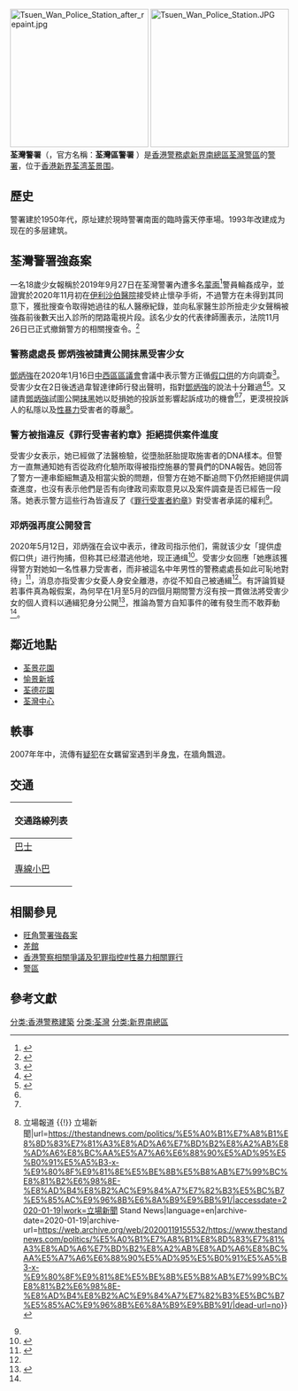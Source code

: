 {{Pathnav|香港警務處|香港警務處架構|警區|frame=1}}
[[File:Tsuen_Wan_Police_Station_after_repaint.jpg|250px]]
[[File:Tsuen_Wan_Police_Station.JPG|250px]]
'''荃灣警署'''（{{lang-en|'''Tsuen Wan Police Station'''}}，官方名稱：'''荃灣區警署''' ）是[[香港警務處|香港警務處]][[新界南總區|新界南總區]][[荃灣|荃灣]][[警區|警區]]的[[警署|警署]]，位于[[香港|香港]][[新界|新界]][[荃湾|荃湾]][[荃景围|荃景围]]。

==歷史==
警署建於1950年代，原址建於現時警署南面的臨時露天停車場。1993年改建成为现在的多层建筑。

==荃灣警署強姦案==
{{main|荃灣警署強姦案}}

一名18歲少女報稱於2019年9月27日在荃灣警署內遭多名[[反蒙面法|蒙面]]<ref name="蒙面警輪姦">{{cite news |title=【人神共憤】少女報案荃灣警署內被4蒙面警輪姦 《蘋果》3消息證前日墮胎 |url=https://hk.appledaily.com/local/20191109/7ARZGIPBI4LQDD2S67Y4O5ELOY/ |publisher=蘋果日報 |date=2019-11-10 |accessdate=2020-05-15 |archive-date=2020-04-21 |archive-url=https://web.archive.org/web/20200421145728/https://hk.appledaily.com/local/20191109/7ARZGIPBI4LQDD2S67Y4O5ELOY/ |dead-url=yes }}</ref>警員輪姦成孕，並證實於2020年11月初在[[伊利沙伯醫院|伊利沙伯醫院]]接受終止懷孕手術，不過警方在未得到其同意下，獲批搜查令取得她過往的私人醫療紀錄，並向私家醫生診所撿走少女聲稱被強姦前後數天出入診所的閉路電視片段。該名少女的代表律師團表示，法院11月26日已正式撤銷警方的相關搜查令。<ref>{{Cite web |url=https://hk.news.appledaily.com/local/realtime/article/20191127/60314478 |title=【抗暴之戰】荃灣警署輪姦成孕案 警擅取醫療紀錄涉違私隱遭法院撤手令 |access-date=2019-11-28 |archive-date=2019-12-23 |archive-url=https://web.archive.org/web/20191223025952/https://hk.news.appledaily.com/local/realtime/article/20191127/60314478 |dead-url=no }}</ref>

===警務處處長 鄧炳強被譴責公開抹黑受害少女===
[[鄧炳強|鄧炳強]]在2020年1月16日[[中西區區議會|中西區區議會]]會議中表示警方正循[[假口供|假口供]]的方向調查<ref>{{Cite web|title=少女報稱荃灣警署內遭強姦 鄧炳強：循誤導或假口供方向調查|url=https://www.hk01.com/社會新聞/422752/少女報稱荃灣警署內遭強姦-鄧炳強-循誤導或假口供方向調查|accessdate=2020-01-19|date=2020-01-16|last=麥凱茵|work=香港01|language=zh-HK|archive-date=2020-03-29|archive-url=https://web.archive.org/web/20200329012409/https://www.hk01.com/%E7%A4%BE%E6%9C%83%E6%96%B0%E8%81%9E/422752/%E5%B0%91%E5%A5%B3%E5%A0%B1%E7%A8%B1%E8%8D%83%E7%81%A3%E8%AD%A6%E7%BD%B2%E5%85%A7%E9%81%AD%E5%BC%B7%E5%A7%A6-%E9%84%A7%E7%82%B3%E5%BC%B7-%E5%BE%AA%E8%AA%A4%E5%B0%8E%E6%88%96%E5%81%87%E5%8F%A3%E4%BE%9B%E6%96%B9%E5%90%91%E8%AA%BF%E6%9F%A5|dead-url=no}}</ref>。受害少女在2日後透過韋智達律師行發出聲明，指對[[鄧炳強|鄧炳強]]的說法十分難過<ref name="荃灣警署輪姦_星島">{{Cite web|title=少女稱荃灣警署內被強姦 斥鄧炳強圖公開抹黑|url=http://std.stheadline.com/instant/articles/detail/1183492/%E5%8D%B3%E6%99%82-%E9%A6%99%E6%B8%AF-%E5%B0%91%E5%A5%B3%E7%A8%B1%E8%8D%83%E7%81%A3%E8%AD%A6%E7%BD%B2%E5%85%A7%E8%A2%AB%E5%BC%B7%E5%A7%A6-%E6%96%A5%E9%84%A7%E7%82%B3%E5%BC%B7%E5%9C%96%E5%85%AC%E9%96%8B%E6%8A%B9%E9%BB%91|accessdate=2020-01-19|last=星島日報|work=std.stheadline.com|language=en}}</ref><ref name="荃灣警署輪姦_明報">{{Cite web|title=荃灣警署輪姦案鄧炳強稱查假口供 事主譴責損聲譽礙成功檢控 (20:50) - 20200118 - 港聞|url=https://news.mingpao.com/ins/%e6%b8%af%e8%81%9e/article/20200118/s00001/1579341853116/%e8%8d%83%e7%81%a3%e8%ad%a6%e7%bd%b2%e8%bc%aa%e5%a7%a6%e6%a1%88%e9%84%a7%e7%82%b3%e5%bc%b7%e7%a8%b1%e6%9f%a5%e5%81%87%e5%8f%a3%e4%be%9b-%e4%ba%8b%e4%b8%bb%e8%ad%b4%e8%b2%ac%e6%90%8d%e8%81%b2%e8%ad%bd%e7%a4%99%e6%88%90%e5%8a%9f%e6%aa%a2%e6%8e%a7|accessdate=2020-01-19|work=明報新聞網 - 即時新聞 instant news|language=zh-hant|archive-date=2020-01-19|archive-url=https://web.archive.org/web/20200119131709/https://news.mingpao.com/ins/%e6%b8%af%e8%81%9e/article/20200118/s00001/1579341853116/%e8%8d%83%e7%81%a3%e8%ad%a6%e7%bd%b2%e8%bc%aa%e5%a7%a6%e6%a1%88%e9%84%a7%e7%82%b3%e5%bc%b7%e7%a8%b1%e6%9f%a5%e5%81%87%e5%8f%a3%e4%be%9b-%e4%ba%8b%e4%b8%bb%e8%ad%b4%e8%b2%ac%e6%90%8d%e8%81%b2%e8%ad%bd%e7%a4%99%e6%88%90%e5%8a%9f%e6%aa%a2%e6%8e%a7|dead-url=no}}</ref>。又譴責[[鄧炳強|鄧炳強]]試圖公開[[抹黑|抹黑]]她以貶損她的投訴並影響起訴成功的機會<ref name="荃灣警署輪姦_星島"/><ref name="荃灣警署輪姦_明報"/>，更漠視投訴人的私隱以及[[性暴力|性暴力]]受害者的尊嚴<ref name="#1">{{Cite web|title=報稱荃灣警署被警輪姦成孕少女 X 透過律師發聲明 譴責鄧炳強公開抹黑 {{!}} 立場報道 {{!}} 立場新聞|url=https://thestandnews.com/politics/%E5%A0%B1%E7%A8%B1%E8%8D%83%E7%81%A3%E8%AD%A6%E7%BD%B2%E8%A2%AB%E8%AD%A6%E8%BC%AA%E5%A7%A6%E6%88%90%E5%AD%95%E5%B0%91%E5%A5%B3-x-%E9%80%8F%E9%81%8E%E5%BE%8B%E5%B8%AB%E7%99%BC%E8%81%B2%E6%98%8E-%E8%AD%B4%E8%B2%AC%E9%84%A7%E7%82%B3%E5%BC%B7%E5%85%AC%E9%96%8B%E6%8A%B9%E9%BB%91/|accessdate=2020-01-19|work=立場新聞 Stand News|language=en|archive-date=2020-01-19|archive-url=https://web.archive.org/web/20200119155532/https://www.thestandnews.com/politics/%E5%A0%B1%E7%A8%B1%E8%8D%83%E7%81%A3%E8%AD%A6%E7%BD%B2%E8%A2%AB%E8%AD%A6%E8%BC%AA%E5%A7%A6%E6%88%90%E5%AD%95%E5%B0%91%E5%A5%B3-x-%E9%80%8F%E9%81%8E%E5%BE%8B%E5%B8%AB%E7%99%BC%E8%81%B2%E6%98%8E-%E8%AD%B4%E8%B2%AC%E9%84%A7%E7%82%B3%E5%BC%B7%E5%85%AC%E9%96%8B%E6%8A%B9%E9%BB%91/|dead-url=no}}</ref>。

===警方被指違反《罪行受害者約章》拒絕提供案件進度===

受害少女表示，她已經做了法醫檢驗，從墮胎胚胎提取施害者的DNA樣本。但警方一直無通知她有否從政府化驗所取得被指控施暴的警員們的DNA報告。她回答了警方一連串鉅細無遺及相當尖銳的問題，但警方在她不斷追問下仍然拒絕提供調查進度，也沒有表示他們是否有向律政司索取意見以及案件調查是否已經告一段落。她表示警方這些行為皆違反了《[https://www.police.gov.hk/ppp_tc/04_crime_matters/vic_charter.html 罪行受害者約章]{{Wayback|url=https://www.police.gov.hk/ppp_tc/04_crime_matters/vic_charter.html |date=20210315034611 }}》對受害者承諾的權利<ref name="#1"/>。

=== 邓炳强再度公開發言 ===
2020年5月12日，邓炳强在会议中表示，律政司指示他们，需就该少女「提供虚假口供」进行拘捕，但称其已经潜逃他地，现正通缉<ref>{{Cite web|title=少女稱荃灣警署內被強姦 鄧炳強：涉假口供正通緝|url=https://hd.stheadline.com/news/realtime/hk/1769266/%E5%8D%B3%E6%99%82-%E6%B8%AF%E8%81%9E-%E5%B0%91%E5%A5%B3%E7%A8%B1%E8%8D%83%E7%81%A3%E8%AD%A6%E7%BD%B2%E5%85%A7%E8%A2%AB%E5%BC%B7%E5%A7%A6-%E9%84%A7%E7%82%B3%E5%BC%B7-%E6%B6%89%E5%81%87%E5%8F%A3%E4%BE%9B%E6%AD%A3%E9%80%9A%E7%B7%9D|accessdate=2020-05-12|author=|date=2020-05-12|format=|publisher=头条新闻|language=zh-hk|archive-date=2021-03-15|archive-url=https://web.archive.org/web/20210315034617/https://hd.stheadline.com/news/realtime/hk/1769266/%E5%8D%B3%E6%99%82-%E6%B8%AF%E8%81%9E-%E5%B0%91%E5%A5%B3%E7%A8%B1%E8%8D%83%E7%81%A3%E8%AD%A6%E7%BD%B2%E5%85%A7%E8%A2%AB%E5%BC%B7%E5%A7%A6-%E9%84%A7%E7%82%B3%E5%BC%B7-%E6%B6%89%E5%81%87%E5%8F%A3%E4%BE%9B%E6%AD%A3%E9%80%9A%E7%B7%9D|dead-url=no}}</ref>。受害少女回應「她應該獲得警方對她如一名性暴力受害者，而非被這名中年男性的警務處處長如此可恥地對待」<ref name="憂人身安全離港">{{cite news |title=報案荃灣警署內被強姦　文匯報指已赴台灣　消息人士：X 小姐憂人身安全離港，從不知被通緝 |url=https://www.thestandnews.com/society/%E5%A0%B1%E6%A1%88%E8%8D%83%E7%81%A3%E8%AD%A6%E7%BD%B2%E5%85%A7%E8%A2%AB%E5%BC%B7%E5%A7%A6-%E6%96%87%E5%8C%AF%E5%A0%B1%E6%8C%87%E4%BA%8B%E4%B8%BB%E5%B7%B2%E5%BE%80%E5%8F%B0%E7%81%A3-%E6%B6%88%E6%81%AF%E4%BA%BA%E5%A3%AB-x-%E5%B0%8F%E5%A7%90%E6%86%82%E4%BA%BA%E8%BA%AB%E5%AE%89%E5%85%A8%E9%9B%A2%E6%B8%AF-%E5%BE%9E%E4%B8%8D%E7%9F%A5%E8%A2%AB%E9%80%9A%E7%B7%9D/ |publisher=立場新聞 |date=2020-05-14 |accessdate=2020-05-14 |archive-date=2020-05-19 |archive-url=https://web.archive.org/web/20200519230244/https://www.thestandnews.com/society/%E5%A0%B1%E6%A1%88%E8%8D%83%E7%81%A3%E8%AD%A6%E7%BD%B2%E5%85%A7%E8%A2%AB%E5%BC%B7%E5%A7%A6-%E6%96%87%E5%8C%AF%E5%A0%B1%E6%8C%87%E4%BA%8B%E4%B8%BB%E5%B7%B2%E5%BE%80%E5%8F%B0%E7%81%A3-%E6%B6%88%E6%81%AF%E4%BA%BA%E5%A3%AB-x-%E5%B0%8F%E5%A7%90%E6%86%82%E4%BA%BA%E8%BA%AB%E5%AE%89%E5%85%A8%E9%9B%A2%E6%B8%AF-%E5%BE%9E%E4%B8%8D%E7%9F%A5%E8%A2%AB%E9%80%9A%E7%B7%9D/ |dead-url=no }}</ref>，消息亦指受害少女憂人身安全離港，亦從不知自己被通緝<ref name="憂人身安全離港"/>。有評論質疑若事件真為報假案，為何早在1月至5月的四個月期間警方沒有按一貫做法將受害少女的個人資料以通緝犯身分公開<ref name="蘋果20200514">{{cite news |author1=馮睎乾 |title=荃灣警署強姦案真相 |url=https://hk.lifestyle.appledaily.com/lifestyle/columnist/%E9%A6%AE%E7%9D%8E%E4%B9%BE/daily/article/20200514/20917455/?fbclid=IwAR2vgB3T4ldltBDoJErDy3V1XfuJifbBL9ru7yMncD373KGMHmJyodXuBI4 |publisher=蘋果日報 |date=2020年5月14日}}</ref>，推論為警方自知事件的確有發生而不敢莽動<ref name="蘋果20200514"/>。

==鄰近地點==
*[[荃景花園|荃景花園]]
*[[愉景新城|愉景新城]]
*[[荃德花園|荃德花園]]
*[[荃灣中心|荃灣中心]]

==軼事==
2007年年中，流傳有[[疑犯|疑犯]]在女羈留室遇到半身[[鬼|鬼]]，在牆角飄遊。 

==交通==
{| class="mw-collapsible mw-collapsed wikitable" style="background:white; margin: 0 auto; width: auto;" 
! 交通路線列表
|-
|
;[[香港巴士|巴士]]
{{九龍新界巴士簡單列表|30|30X|39A|39M|42M|230X|243M}}{{過海隧道巴士簡單列表|930|930X|934A}}{{大嶼山巴士簡單列表|E31}}
;[[香港小巴|專線小巴]]
{{新界專線小巴簡單列表|84|95|95M}}
|}

==相關參見==
* [[旺角警署強姦案|旺角警署強姦案]]
* [[差館|差館]]
* [[香港警察相關爭議及犯罪指控#性暴力相關罪行|香港警察相關爭議及犯罪指控#性暴力相關罪行]]
* [[警區|警區]]

==參考文獻==
{{reflist}}

{{香港警務設置}}

[[分类:香港警務建築|分类:香港警務建築]]
[[分类:荃灣|分类:荃灣]]
[[分类:新界南總區|分类:新界南總區]]